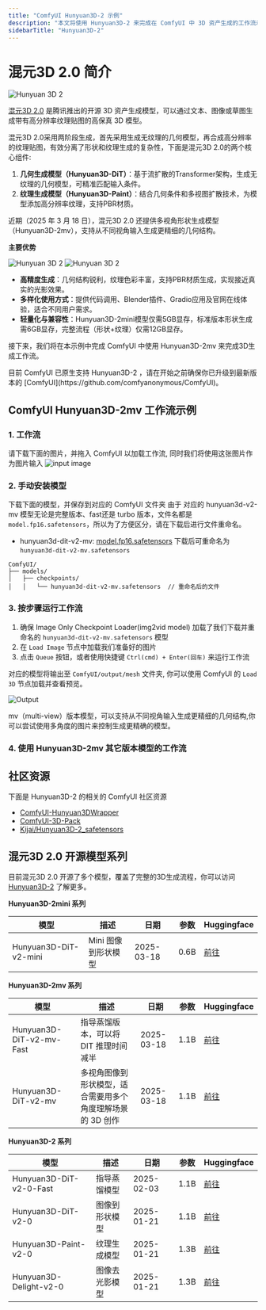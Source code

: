 ```yaml
---
title: "ComfyUI Hunyuan3D-2 示例"
description: "本文将使用 Hunyuan3D-2 来完成在 ComfyUI 中 3D 资产生成的工作流示例。"
sidebarTitle: "Hunyuan3D-2"
---
```


# 混元3D 2.0 简介

![Hunyuan 3D 2](https://raw.githubusercontent.com/Tencent/Hunyuan3D-2/main/assets/images/teaser.jpg)

[混元3D 2.0](https://github.com/Tencent/Hunyuan3D-2) 是腾讯推出的开源 3D 资产生成模型，可以通过文本、图像或草图生成带有高分辨率纹理贴图的高保真 3D 模型。

混元3D 2.0采用两阶段生成，首先采用生成无纹理的几何模型，再合成高分辨率的纹理贴图，有效分离了形状和纹理生成的复杂性，下面是混元3D 2.0的两个核心组件:

1. **几何生成模型（Hunyuan3D-DiT）**：基于流扩散的Transformer架构，生成无纹理的几何模型，可精准匹配输入条件。
2. **纹理生成模型（Hunyuan3D-Paint）**：结合几何条件和多视图扩散技术，为模型添加高分辨率纹理，支持PBR材质。

近期（2025 年 3 月 18 日），混元3D 2.0 还提供多视角形状生成模型（Hunyuan3D-2mv），支持从不同视角输入生成更精细的几何结构。

**主要优势**

![Hunyuan 3D 2](https://raw.githubusercontent.com/Tencent/Hunyuan3D-2/main/assets/images/e2e-1.gif)
![Hunyuan 3D 2](https://raw.githubusercontent.com/Tencent/Hunyuan3D-2/main/assets/images/e2e-2.gif)

- **高精度生成**：几何结构锐利，纹理色彩丰富，支持PBR材质生成，实现接近真实的光影效果。
- **多样化使用方式**：提供代码调用、Blender插件、Gradio应用及官网在线体验，适合不同用户需求。
- **轻量化与兼容性**：Hunyuan3D-2mini模型仅需5GB显存，标准版本形状生成需6GB显存，完整流程（形状+纹理）仅需12GB显存。

接下来，我们将在本示例中完成 ComfyUI 中使用 Hunyuan3D-2mv 来完成3D生成工作流。

<Note>
目前 ComfyUI 已原生支持 Hunyuan3D-2 ，请在开始之前确保你已升级到最新版本的 [ComfyUI](https://github.com/comfyanonymous/ComfyUI)。
</Note>

## ComfyUI Hunyuan3D-2mv 工作流示例

### 1. 工作流

请下载下面的图片，并拖入 ComfyUI 以加载工作流, 同时我们将使用这张图片作为图片输入
![input image](https://raw.githubusercontent.com/Comfy-Org/example_workflows/main/3d/hunyuan3d-2mv/ramen.png)

### 2. 手动安装模型

下载下面的模型，并保存到对应的 ComfyUI 文件夹
<Tip>
由于 对应的 hunyuan3d-v2-mv 模型无论是完整版本、fast还是 turbo 版本，文件名都是 `model.fp16.safetensors`，所以为了方便区分，请在下载后进行文件重命名。
</Tip>

- hunyuan3d-dit-v2-mv: [model.fp16.safetensors](https://huggingface.co/tencent/Hunyuan3D-2mv/resolve/main/hunyuan3d-dit-v2-mv/model.fp16.safetensors?download=true)  下载后可重命名为 `hunyuan3d-dit-v2-mv.safetensors`

```
ComfyUI/
├── models/
│   ├── checkpoints/
│   │   └── hunyuan3d-dit-v2-mv.safetensors  // 重命名后的文件
```


### 3. 按步骤运行工作流


1. 确保 Image Only Checkpoint Loader(img2vid model) 加载了我们下载并重命名的 `hunyuan3d-dit-v2-mv.safetensors` 模型
2. 在 `Load Image` 节点中加载我们准备好的图片
3. 点击 `Queue` 按钮，或者使用快捷键 `Ctrl(cmd) + Enter(回车)` 来运行工作流

对应的模型将输出至 `ComfyUI/output/mesh` 文件夹, 你可以使用 ComfyUI 的 `Load 3D` 节点加载并查看预览。

![Output](/images/tutorial/3d/hunyuan3d-2mv/ramen.gif)

<Tip>
mv（multi-view）版本模型，可以支持从不同视角输入生成更精细的几何结构,你可以尝试使用多角度的图片来控制生成更精确的模型。
</Tip>

### 4. 使用 Hunyuan3D-2mv 其它版本模型的工作流

## 社区资源

下面是 Hunyuan3D-2 的相关的 ComfyUI 社区资源
- [ComfyUI-Hunyuan3DWrapper](https://github.com/kijai/ComfyUI-Hunyuan3DWrapper)
- [ComfyUI-3D-Pack](https://github.com/MrForExample/ComfyUI-3D-Pack)
- [Kijai/Hunyuan3D-2_safetensors](https://huggingface.co/Kijai/Hunyuan3D-2_safetensors/tree/main)

## 混元3D 2.0 开源模型系列

目前混元3D 2.0 开源了多个模型，覆盖了完整的3D生成流程，你可以访问 [Hunyuan3D-2](https://github.com/Tencent/Hunyuan3D-2) 了解更多。

**Hunyuan3D-2mini 系列**

| 模型                      | 描述                          | 日期        | 参数  | Huggingface                                                                               |
|--------------------------|-------------------------------|------------|-------|------------------------------------------------------------------------------------------|
| Hunyuan3D-DiT-v2-mini    | Mini 图像到形状模型              | 2025-03-18 | 0.6B  |  [前往](https://huggingface.co/tencent/Hunyuan3D-2mini/tree/main/hunyuan3d-dit-v2-mini)   |

**Hunyuan3D-2mv 系列**

| 模型                      | 描述                                               | 日期        | 参数  | Huggingface                                                                              |
|--------------------------|----------------------------------------------------|------------|-------|-----------------------------------------------------------------------------------------| 
| Hunyuan3D-DiT-v2-mv-Fast | 指导蒸馏版本，可以将 DIT 推理时间减半                   | 2025-03-18 | 1.1B  |  [前往](https://huggingface.co/tencent/Hunyuan3D-2mv/tree/main/hunyuan3d-dit-v2-mv-fast) |
| Hunyuan3D-DiT-v2-mv      | 多视角图像到形状模型，适合需要用多个角度理解场景的 3D 创作  | 2025-03-18 | 1.1B  |  [前往](https://huggingface.co/tencent/Hunyuan3D-2mv/tree/main/hunyuan3d-dit-v2-mv)      |

**Hunyuan3D-2 系列**

| 模型                      | 描述                          | 日期        | 参数  | Huggingface                                                                          |
|--------------------------|-------------------------------|------------|-------|-------------------------------------------------------------------------------------| 
| Hunyuan3D-DiT-v2-0-Fast  | 指导蒸馏模型                    | 2025-02-03 | 1.1B  |  [前往](https://huggingface.co/tencent/Hunyuan3D-2/tree/main/hunyuan3d-dit-v2-0-fast) |
| Hunyuan3D-DiT-v2-0       | 图像到形状模型                  | 2025-01-21 | 1.1B  |  [前往](https://huggingface.co/tencent/Hunyuan3D-2/tree/main/hunyuan3d-dit-v2-0)      |
| Hunyuan3D-Paint-v2-0     | 纹理生成模型                    | 2025-01-21 | 1.3B  |  [前往](https://huggingface.co/tencent/Hunyuan3D-2/tree/main/hunyuan3d-paint-v2-0)    |
| Hunyuan3D-Delight-v2-0   | 图像去光影模型                  | 2025-01-21 | 1.3B  |  [前往](https://huggingface.co/tencent/Hunyuan3D-2/tree/main/hunyuan3d-delight-v2-0)  |

